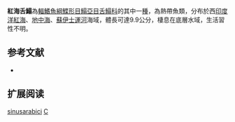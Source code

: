 {{Speciesbox
| name = 紅海舌鰨
| image = 
| image_width = 250px
| image_caption = 
| status = NE
| status_system = IUCN3.1
| genus = Cynoglossus
| species = sinusarabici
| authority = [[Chabanaud|Chabanaud]], [[1931|1931]]
| synonyms = *''Dollfusichthys sinusarabici, Chabanaud, 1931''
}}

'''紅海舌鰨'''為[[輻鰭魚綱|輻鰭魚綱]][[鰈形目|鰈形目]][[鰨亞目|鰨亞目]][[舌鰨科|舌鰨科]]的其中一[[種|種]]，為熱帶魚類，分布於西[[印度洋|印度洋]][[紅海|紅海]]、[[地中海|地中海]]、[[蘇伊士運河|蘇伊士運河]]海域，體長可達9.9公分，棲息在底層水域，生活習性不明。

==参考文献==
*{{FishBase_species|genus=Cynoglossus|species=sinusarabici|year=2014|month=4}}

== 扩展阅读 ==
{{refbegin}}
{{wikispecies-inline|Cynoglossus sinusarabici|紅海舌鰨}}
{{refend}}
{{Taxonbar|from=Q2585550}}

[[Category:舌鰨屬|sinusarabici]]
[[Category:1931年描述的魚類|C]]

{{魚類小作品}}